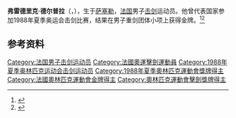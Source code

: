 {{NoteTA|G1=Sports}}
'''弗雷德里克·德尔普拉'''（{{lang-fr|Frédéric Delpla}}，{{bd|1964年|11月9日|}}），生于[[萨塞勒|萨塞勒]]，[[法国|法国]]男子[[击剑|击剑]]运动员。他曾代表国家参加1988年夏季奥运会击剑比赛，结果在男子重剑团体小项上获得金牌。<ref>{{Cite web|title=Frédéric DELPLA|url=https://www.olympic.org/frederic-delpla|accessdate=2021-03-13|date=2021-03-13|work=International Olympic Committee|language=en}}</ref><ref name="sports-reference">{{cite web|url=https://www.sports-reference.com/olympics/athletes/de/frederic-delpla-1.html |title=Frédéric Delpla Olympic Results |access-date=2011-07-19 |work=sports-reference.com |archive-url=https://web.archive.org/web/20200417200910/https://www.sports-reference.com/olympics/athletes/de/frederic-delpla-1.html |archive-date=2020-04-17}}</ref>

== 参考资料 ==
{{reflist}}

{{奥林匹克运动会击剑比赛男子重剑团体冠军}}

{{Authority control}}
{{DEFAULTSORT:Delpla}}
[[Category:法国男子击剑运动员|Category:法国男子击剑运动员]]
[[Category:法國奧運擊劍運動員|Category:法國奧運擊劍運動員]]
[[Category:1988年夏季奥林匹克运动会击剑运动员|Category:1988年夏季奥林匹克运动会击剑运动员]]
[[Category:1988年夏季奧林匹克運動會獎牌得主|Category:1988年夏季奧林匹克運動會獎牌得主]]
[[Category:法國奧林匹克運動會金牌得主|Category:法國奧林匹克運動會金牌得主]]
[[Category:奧林匹克運動會擊劍獎牌得主|Category:奧林匹克運動會擊劍獎牌得主]]